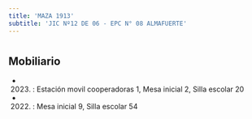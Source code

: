 ```yaml
---
title: 'MAZA 1913'
subtitle: 'JIC Nº12 DE 06 - EPC N° 08 ALMAFUERTE'
---
```


#


## Mobiliario

*  (2023) : Estación movil cooperadoras 1, Mesa inicial 2, Silla escolar 20 

*  (2022) : Mesa inicial 9, Silla escolar 54 



